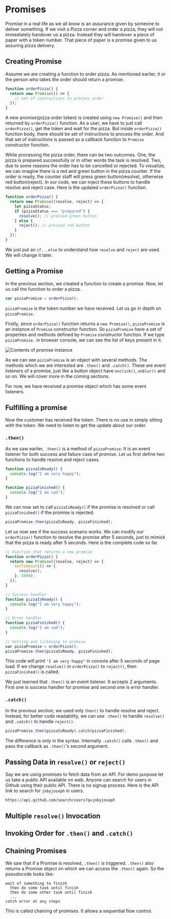 

<Layout>
<SEO title="Promises in JavaScript" />
<JSLayout>

# Promises

Promise in a real life as we all know is an assurance given by someone to deliver something. If we visit a Pizza corner and order a pizza, they will not immediately handover us a pizza. Instead they will handover a piece of paper with a token number. That piece of paper is a promise given to us assuring pizza delivery.

## Creating Promise

Assume we are creating a function to order pizza. As mentioned earlier, it or the person who takes the order should return a promise.

```javascript
function orderPizza() {
  return new Promise(() => {
    // set of instructions to process order
  });
}
```

A new promise(pizza order token) is created using `new Promise()` and then returned by `orderPizza()` function. As a user, we have to just call `orderPizza()`, get the token and wait for the pizza. But inside `orderPizza()` function body, there should be set of instructions to process the order. And that set of instructions is passed as a callback function to `Promise` constructor function.

While processing the pizza order, there can be two outcomes. One, the pizza is prepared successfully or in other words the task is resolved. Two, due to some reasons the order has to be cancelled or rejected. To visualize, we can imagine there is a red and green button in the pizza counter. If the order is ready, the counter staff will press green button(resolve), otherwise red button(reject). In our code, we can inject these buttons to handle resolve and reject case. Here is the updated `orderPizza()` function.

```javascript
function orderPizza() {
  return new Promise((resolve, reject) => {
    let pizzaStatus;
    if (pizzaStatus === "prepared") {
      resolve(); // pressed green button
    } else {
      reject(); // pressed red button
    }
  });
}
```

We just put an `if...else` to understand how `resolve` and `reject` are used. We will change it later.

## Getting a Promise

In the previous section, we created a function to create a promise. Now, let us call the function to order a pizza.

```javascript
var pizzaPromise = orderPizza();
```

`pizzaPromise` is the token number we have received. Let us go in depth on `pizzaPromise`.

Firstly, since `orderPizza()` function returns a `new Promise()`, `pizzaPromise` is an instance of `Promise` constructor function. So `pizzaPromise` have a set of properties and methods defined by `Promise` constructor function. If we type `pizzaPromise.` in browser console, we can see the list of keys present in it.

![Contents of promise instance](assets/images/promises-1.png)

As we can see `pizzaPromise` is an object with several methods. The methods which we are interested are `.then()` and `.catch()`. These are event listeners of a promise, just like a button object have `onclick()`, `onblur()` and so on. We will cover more in the coming sections.

For now, we have received a promise object which has some event listeners.

## Fulfilling a promise

Now the customer has received the token. There is no use in simply sitting with the token. We need to listen to get the update about our order.

### `.then()`

As we saw earlier, `.then()` is a method of `pizzaPromise`. It is an event listener for both success and failure case of promise. Let us first define two functions to handle resolve and reject cases.

```javascript
function pizzaIsReady() {
  console.log("I am very happy");
}

function pizzaFinished() {
  console.log("I am sad");
}
```

We can now set to call `pizzaIsReady()` if the promise is resolved or call `pizzaFinished()` if the promise is rejected.

```javascript
pizzaPromise.then(pizzaIsReady, pizzaFinished);
```

Let us now see if the success scenario works. We can modify our `orderPizza()` function to resolve the promise after 5 seconds, just to mimick that the pizza is ready after 5 seconds. Here is the complete code so far.

```javascript
// Function that returns a new promise
function orderPizza() {
  return new Promise((resolve, reject) => {
    setTimeout(() => {
      resolve();
    }, 5000);
  });
}

// Success handler
function pizzaIsReady() {
  console.log("I am very happy");
}

// Error handler
function pizzaFinished() {
  console.log("I am sad");
}

// Getting and listening to promise
var pizzaPromise = orderPizza();
pizzaPromise.then(pizzaIsReady, pizzaFinished);
```

This code will print `"I am very happy"` in console after 5 seconds of page load. If we change `resolve()` in `orderPizza()` to `reject()`, then `pizzaFinished()` is called.

We just learned that `.then()` is an event listener. It accepts 2 arguments. First one is success handler for promise and second one is error handler.

### `.catch()`

In the previous section, we used only `then()` to handle resolve and reject. Instead, for better code readability, we can use `.then()` to handle `resolve()` and `.catch()` to handle `reject()`.

```javascript
pizzaPromise.then(pizzaIsReady).catch(pizzaFinished);
```

The difference is only in the syntax. Internally `.catch()` calls `.then()` and pass the callback as `.then()`'s second argument.

## Passing Data in `resolve()` or `reject()`

Say we are using promises to fetch data from an API. For demo purpose let us take a public API available on web. Anyone can search for users in Github using their public API. There is no signup process. Here is the API link to search for `jobyjoseph` in users.

```
https://api.github.com/search/users?q=jobyjoseph
```

## Multiple `resolve()` Invocation

## Invoking Order for `.then()` and `.catch()`

## Chaining Promises

We saw that if a Promise is resolved, `.then()` is triggered. `.then()` also returns a Promise object on which we can access the `.then()` again. So the pseudocode looks like:

```
wait of something to finish
  then do some task until finish
  then do some other task until finish
  ...
catch error at any steps
```

This is called chaining of promises. It allows a sequential flow control.

</JSLayout>
</Layout>